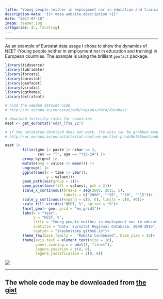 ```yaml
---
title: "Young people neither in employment nor in education and training in Europe, 2000-2016"
description-meta: "{{< meta website.description >}}"
date: "2017-07-18"
image: teaser.jpg
categories: [r, faceting]
---
```


***

As an example of Eurostat data usage I chose to show the dynamics of NEET (Young people neither in employment nor in education and training) in European countries. The example is using the brilliant `geofact` package.  

```r
library(tidyverse)
library(lubridate)
library(forcats)
library(eurostat)
library(geofacet)
library(viridis)
library(ggthemes)
library(extrafont)

# Find the needed dataset code 
# http://ec.europa.eu/eurostat/web/regions/data/database

# download fertility rates for countries
neet <- get_eurostat("edat_lfse_22")

# if the automated download does not work, the data can be grabbed manually at
# http://ec.europa.eu/eurostat/estat-navtree-portlet-prod/BulkDownloadListing

neet |> 
        filter(geo |> paste |> nchar == 2,
               sex == "T", age == "Y18-24") |>
        group_by(geo) |> 
        mutate(avg = values |> mean()) |> 
        ungroup() |> 
        ggplot(aes(x = time |> year(),
                   y = values))+
        geom_path(aes(group = 1))+
        geom_point(aes(fill = values), pch = 21)+
        scale_x_continuous(breaks = seq(2000, 2015, 5),
                           labels = c("2000", "'05", "'10", "'15"))+
        scale_y_continuous(expand = c(0, 0), limits = c(0, 40))+
        scale_fill_viridis("NEET, %", option = "B")+
        facet_geo(~ geo, grid = "eu_grid1")+
        labs(x = "Year",
             y = "NEET, %",
             title = "Young people neither in employment nor in education and training in Europe",
             subtitle = "Data: Eurostat Regional Database, 2000-2016",
             caption = "ikashnitsky.github.io")+
        theme_few(base_family =  "Roboto Condensed", base_size = 15)+
        theme(axis.text = element_text(size = 10),
              panel.spacing.x = unit(1, "lines"),
              legend.position = c(0, 0),
              legend.justification = c(0, 0))
```

![](neet-in-europe.png)


***

::: {.callout-tip}
# The whole code may be downloaded from [the gist][gist]
:::


[gist]: https://gist.github.com/ikashnitsky/5e073ccebbf1617e79d7d3cc080aceed

